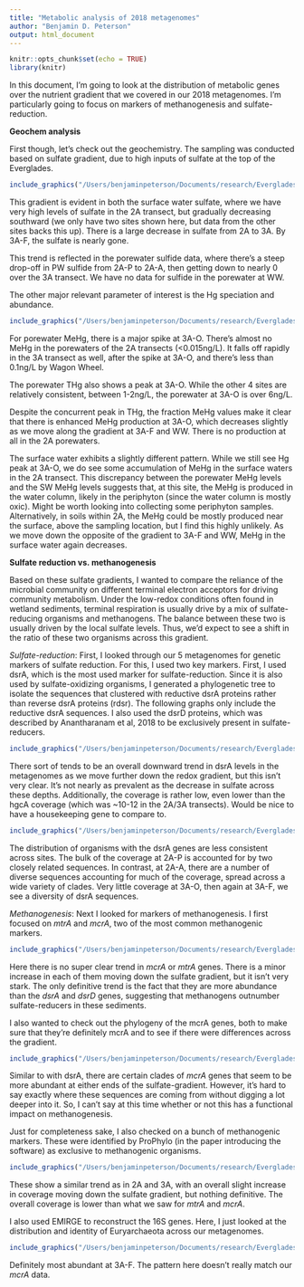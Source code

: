 ```yaml
---
title: "Metabolic analysis of 2018 metagenomes"
author: "Benjamin D. Peterson"
output: html_document
---
```


```r
knitr::opts_chunk$set(echo = TRUE)
library(knitr)
```

In this document, I'm going to look at the distribution of metabolic genes over the nutrient gradient that we covered in our 2018 metagenomes.
I'm particularly going to focus on markers of methanogenesis and sulfate-reduction.

**Geochem analysis**

First though, let's check out the geochemistry.
The sampling was conducted based on sulfate gradient, due to high inputs of sulfate at the top of the Everglades.

```r
include_graphics("/Users/benjaminpeterson/Documents/research/Everglades/results/geochemistry/S_gradients_2018.png")
```

This gradient is evident in both the surface water sulfate, where we have very high levels of sulfate in the 2A transect, but gradually decreasing southward (we only have two sites shown here, but data from the other sites backs this up).
There is a large decrease in sulfate from 2A to 3A.
By 3A-F, the sulfate is nearly gone.

This trend is reflected in the porewater sulfide data, where there's a steep drop-off in PW sulfide from 2A-P to 2A-A, then getting down to nearly 0 over the 3A transect.
We have no data for sulfide in the porewater at WW.

The other major relevant parameter of interest is the Hg speciation and abundance.

```r
include_graphics("/Users/benjaminpeterson/Documents/research/Everglades/results/geochemistry/Hg_gradients_2018.png")
```

For porewater MeHg, there is a major spike at 3A-O.
There's almost no MeHg in the porewaters of the 2A transects (<0.015ng/L).
It falls off rapidly in the 3A transect as well, after the spike at 3A-O, and there's less than 0.1ng/L by Wagon Wheel.

The porewater THg also shows a peak at 3A-O.
While the other 4 sites are relatively consistent, between 1-2ng/L, the porewater at 3A-O is over 6ng/L.

Despite the concurrent peak in THg, the fraction MeHg values make it clear that there is enhanced MeHg production at 3A-O, which decreases slightly as we move along the gradient at 3A-F and WW.
There is no production at all in the 2A porewaters.

The surface water exhibits a slightly different pattern.
While we still see Hg peak at 3A-O, we do see some accumulation of MeHg in the surface waters in the 2A transect.
This discrepancy between the porewater MeHg levels and the SW MeHg levels suggests that, at this site, the MeHg is produced in the water column, likely in the periphyton (since the water column is mostly oxic).
Might be worth looking into collecting some periphyton samples.
Alternatively, in soils within 2A, the MeHg could be mostly produced near the surface, above the sampling location, but I find this highly unlikely.
As we move down the opposite of the gradient to 3A-F and WW, MeHg in the surface water again decreases.


**Sulfate reduction vs. methanogenesis**

Based on these sulfate gradients, I wanted to compare the reliance of the microbial community on different terminal electron acceptors for driving community metabolism.
Under the low-redox conditions often found in wetland sediments, terminal respiration is usually drive by a mix of sulfate-reducing organisms and methanogens.
The balance between these two is usually driven by the local sulfate levels.
Thus, we'd expect to see a shift in the ratio of these two organisms across this gradient.

*Sulfate-reduction*:
First, I looked through our 5 metagenomes for genetic markers of sulfate reduction.
For this, I used two key markers.
First, I used dsrA, which is the most used marker for sulfate-reduction.
Since it is also used by sulfate-oxidizing organisms, I generated a phylogenetic tree to isolate the sequences that clustered with reductive dsrA proteins rather than reverse dsrA proteins (rdsr).
The following graphs only include the reductive dsrA sequences.
I also used the dsrD proteins, which was described by Anantharanam et al, 2018 to be exclusively present in sulfate-reducers.

```r

include_graphics("/Users/benjaminpeterson/Documents/research/Everglades/results/2018_analysis_assembly/metabolicProteins/sulfur/dsr_reductive_abund.png")

```

There sort of tends to be an overall downward trend in dsrA levels in the metagenomes as we move further down the redox gradient, but this isn't very clear.
It's not nearly as prevalent as the decrease in sulfate across these depths.
Additionally, the coverage is rather low, even lower than the hgcA coverage (which was ~10-12 in the 2A/3A transects).
Would be nice to have a housekeeping gene to compare to.

```r

include_graphics("/Users/benjaminpeterson/Documents/research/Everglades/results/2018_analysis_assembly/metabolicProteins/sulfur/dsrA_reductive_tree_abund.png")

```

The distribution of organisms with the dsrA genes are less consistent across sites.
The bulk of the coverage at 2A-P is accounted for by two closely related sequences.
In contrast, at 2A-A, there are a number of diverse sequences accounting for much of the coverage, spread across a wide variety of clades.
Very little coverage at 3A-O, then again at 3A-F, we see a diversity of dsrA sequences.

*Methanogenesis*: Next I looked for markers of methanogenesis.
I first focused on *mtrA* and *mcrA*, two of the most common methanogenic markers.

```r

include_graphics("/Users/benjaminpeterson/Documents/research/Everglades/results/2018_analysis_assembly/metabolicProteins/methanogenesis/mcrA_mtrA_abundance.png")
```

Here there is no super clear trend in *mcrA* or *mtrA* genes.
There is a minor increase in each of them moving down the sulfate gradient, but it isn't very stark.
The only definitive trend is the fact that they are more abundance than the *dsrA* and *dsrD* genes, suggesting that methanogens outnumber sulfate-reducers in these sediments. 

I also wanted to check out the phylogeny of the mcrA genes, both to make sure that they're definitely mcrA and to see if there were differences across the gradient.

```r
include_graphics("/Users/benjaminpeterson/Documents/research/Everglades/results/2018_analysis_assembly/metabolicProteins/methanogenesis/mcrA_tree_abund.png")
```

Similar to with dsrA, there are certain clades of *mcrA* genes that seem to be more abundant at either ends of the sulfate-gradient.
However, it's hard to say exactly where these sequences are coming from without digging a lot deeper into it.
So, I can't say at this time whether or not this has a functional impact on methanogenesis.

Just for completeness sake, I also checked on a bunch of methanogenic markers.
These were identified by ProPhylo (in the paper introducing the software) as exclusive to methanogenic organisms.

```r
include_graphics("/Users/benjaminpeterson/Documents/research/Everglades/results/2018_analysis_assembly/metabolicProteins/methanogenesis/meth_markers_abundance.png")
```

These show a similar trend as in 2A and 3A, with an overall slight increase in coverage moving down the sulfate gradient, but nothing definitive.
The overall coverage is lower than what we saw for *mtrA* and *mcrA*.

I also used EMIRGE to reconstruct the 16S genes.
Here, I just looked at the distribution and identity of Euryarchaeota across our metagenomes.

```r
include_graphics("/Users/benjaminpeterson/Documents/research/Everglades/results/16S_from_metagenomes_2018/euryarchaeota_abund.png")
```

Definitely most abundant at 3A-F.
The pattern here doesn't really match our *mcrA* data.



